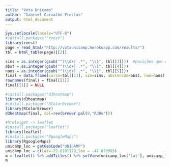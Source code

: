 ---
title: "Vota Unicamp"
author: "Gabriel Carvalho Freitas"
output: html_document
---

```{r rvest}
Sys.setlocale(locale="UTF-8")
#install.packages("rvest")
library(rvest)
page = read_html("http://votaunicamp.herokuapp.com/results/")
tbl = html_table(page)[[2]]
```

```{r data_clean}
sims = as.integer(gsub("^(\\d+) .*", "\\1", tbl[[3]]))  #posições que começam com um ou mais dígitos, () prestam atenção nestes digitos .*qualquer coisa que vier zero ou mais vezes.
abst = as.integer(gsub("^(\\d+) .*", "\\1", tbl[[4]]))
naos = as.integer(gsub("^(\\d+) .*", "\\1", tbl[[5]]))
final = data.frame(curso=tbl[[1]], sim=sims, abstencao=abst, nao=naos)
rownames(final) = final[[1]]
final[[1]] = NULL
```

```{r install}
#install.packages("d3heatmap")
library(d3heatmap)
#install.packager("RColorBrewer")
library(RColorBrewer)
d3heatmap(final, col=rev(brewer.pal(9,"RdBu")))
```

```{r mapa}
#htmlwiget -> leaflet
#install.packages("leaflet")
library(leaflet)
#install.packages("RgoogleMaps")
library(RgoogleMaps)
unicamp_loc = getGeoCode("UNICAMP")
unicamp_loc = c(lat=-22.8181179,lon = -47.070085)
m = leaflet() %>% addTitles() %>% setView(unicamp_loc['lat'], unicamp_loc['lon'], zoom = 12)
m
```

